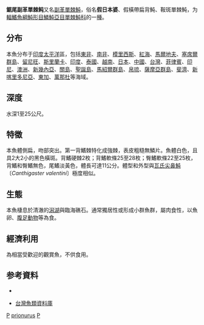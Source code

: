 {{Speciesbox 
| taxon = Paraluteres prionurus
| status = NE
| status_system = 
| image = Paraluteres prionurus.JPG
| authority = [[Bleeker|Bleeker]], 1851
| synonyms = *''Alutarius prionurus''<br /><small>Bleeker, 1851</small>
*''Psilocephalus prionurus''<br /><small>Bleeker, 1851</small>
}}

'''鋸尾副革單棘鲀'''又名[[副革單棘魨|副革單棘魨]]，俗名'''假日本婆'''、假橫帶扁背魨、鞍斑單棘魨，为[[輻鰭魚綱|輻鰭魚綱]][[魨形目|魨形目]][[鱗魨亞目|鱗魨亞目]][[單棘魨科|單棘魨科]]的一[[種|種]]。

==分布==
本魚分布于[[印度|印度]][[太平洋|太平洋]]區，包括[[東非|東非]]、[[南非|南非]]、[[模里西斯|模里西斯]]、[[紅海|紅海]]、[[馬爾地夫|馬爾地夫]]、[[塞席爾群島|塞席爾群島]]、[[留尼旺|留尼旺]]、[[斯里蘭卡|斯里蘭卡]]、[[印度|印度]]、[[泰國|泰國]]、[[越南|越南]]、[[日本|日本]]、[[中國|中國]]、[[台灣|台灣]]、[[菲律賓|菲律賓]]、[[印尼|印尼]]、[[澳洲|澳洲]]、[[新幾內亞|新幾內亞]]、[[關島|關島]]、[[聖誕島|聖誕島]]、[[馬紹爾群島|馬紹爾群島]]、[[帛琉|帛琉]]、[[薩摩亞群島|薩摩亞群島]]、[[斐濟|斐濟]]、[[新喀里多尼亞|新喀里多尼亞]]、[[東加|東加]]、[[萬那杜|萬那杜]]等海域。

==深度==
水深1至25公尺。

==特徵==
本魚體側扁，吻部突出。第一背鰭棘特化成強棘，表皮粗糙無鱗片。魚體白色，且具2大2小的黑色橫斑。背鰭硬棘2枚；背鰭軟條25至28枚；臀鰭軟條22至25枚，背鰭和臀鰭無色，尾鰭淡黃色，體長可達11公分。體型和外型與[[瓦氏尖鼻魨|瓦氏尖鼻魨]]〔''Canthigaster valentini''〕極度相似。

==生態==
本魚棲息於清澈的[[潟湖|潟湖]]與臨海礁石。通常獨居性或形成小群魚群，屬肉食性，以魚卵、[[腹足動物|腹足動物]]等為食。

==經濟利用==
為相當受歡迎的觀賞魚，不供食用。

== 参考資料 ==
{{refbegin}}
* {{TaiBNET| zh=副革單棘魨 | id=382994 | binomial=Paraluteres prionurus | authority=Bleeker, 1851 | var= | accessdate=2013-01-24}}
{{refend}}
{{reflist}}
*[http://fishdb.sinica.edu.tw/ 台灣魚類資料庫]
{{Taxonbar}}

[[Category:觀賞魚|P]]
[[Category:副革鲀属|prionurus]]
[[Category:1851年描述的鱼类|P]]